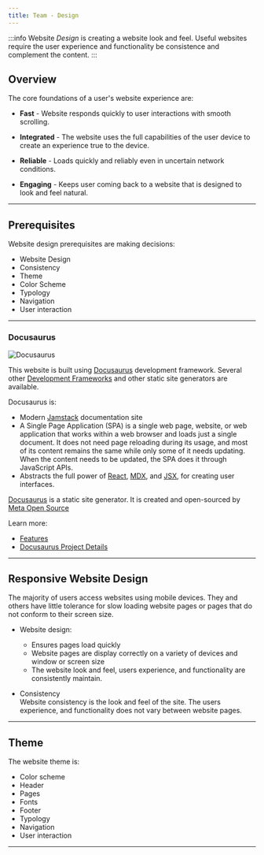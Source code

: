 ```yaml
---
title: Team - Design
---
```



:::info
Website *Design* is creating a website look and feel. Useful websites require the user experience and functionality be consistence and complement the content.
:::

## Overview

The core foundations of a user's website experience are:

- **Fast** - Website responds quickly to user interactions with smooth scrolling.

- **Integrated** - The website uses the full capabilities of the user device to create an experience true to the device.

- **Reliable** - Loads quickly and reliably even in uncertain network conditions.

- **Engaging** - Keeps user coming back to a website that is designed to look and feel natural.

---

## Prerequisites

Website design prerequisites are making decisions:

- Website Design
- Consistency
- Theme
- Color Scheme
- Typology
- Navigation
- User interaction
---

### Docusaurus

![Docusaurus](/img/docusauruslogo.png)

This website is built using [Docusaurus](https://docusaurus.io/) development framework.
Several other [Development Frameworks](https://docusaurus.io/docs#comparison-with-other-tools) and other static site generators are available.

Docusaurus is:

- Modern [Jamstack](https://jamstack.org/) documentation site
- A Single Page Application (SPA) is a single web page, website, or web application that works within a web browser and loads just a single document. It does not need page reloading during its usage, and most of its content remains the same while only some of it needs updating. When the content needs to be updated, the SPA does it through JavaScript APIs.
- Abstracts the full power of [React](programming#react), [MDX](programming#mdx), and [JSX](programming#react-jsx), for creating user interfaces.

[Docusaurus](https://docusaurus.io/) is a static site generator. It is created and open-sourced by [Meta Open Source](https://opensource.fb.com/)

Learn more:
- [Features](https://docusaurus.io/docs#features)
- [Docusaurus Project Details](https://opensource.fb.com/projects/docusaurus)


---

## Responsive Website Design

The majority of users access websites using mobile devices. They and others have little tolerance for slow loading website pages or pages that do not conform to their screen size.

- Website design:

  - Ensures pages load quickly
  - Website pages are display correctly on a variety of devices and window or screen size
  - The website look and feel, users experience, and functionality are consistently maintain.

- Consistency  
  Website consistency is the look and feel of the site. The users experience, and functionality does not vary between website pages.

---

## Theme

The website theme is:

- Color scheme
- Header
- Pages
- Fonts
- Footer
- Typology
- Navigation
- User interaction

---
